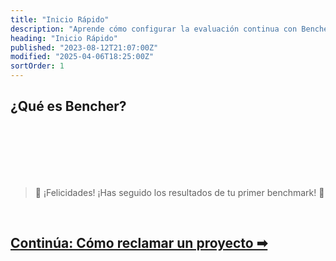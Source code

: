 ```yaml
---
title: "Inicio Rápido"
description: "Aprende cómo configurar la evaluación continua con Bencher Cloud"
heading: "Inicio Rápido"
published: "2023-08-12T21:07:00Z"
modified: "2025-04-06T18:25:00Z"
sortOrder: 1
---
```



## ¿Qué es Bencher?

<BencherIntro />

<br />

<InstallBencherCli />

<br />

<BenchmarkHarness />

<br />

<TrackBenchmarks />

<br />
<br />

> 🐰 ¡Felicidades! ¡Has seguido los resultados de tu primer benchmark! 🎉

<br />

<h2><a href="/es/docs/how-to/claim/">Continúa: Cómo reclamar un proyecto ➡</a></h2>

